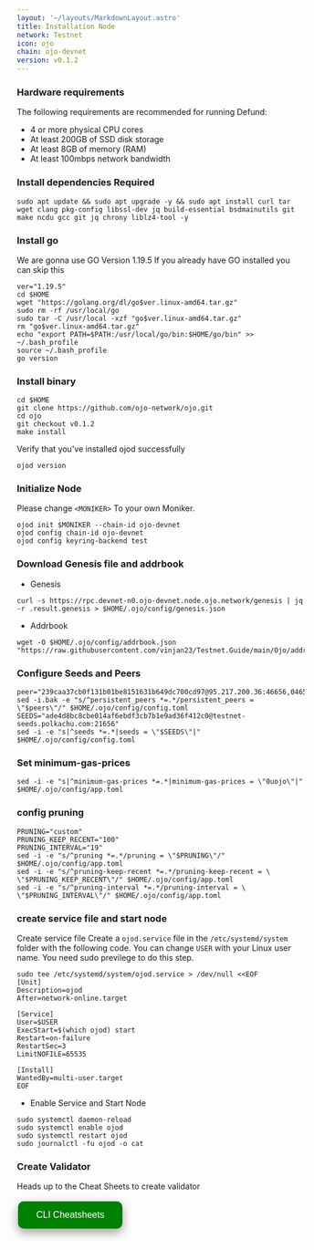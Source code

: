 ```yaml
---
layout: '~/layouts/MarkdownLayout.astro'
title: Installation Node
network: Testnet
icon: ojo
chain: ojo-devnet
version: v0.1.2
---
```


### Hardware requirements

The following requirements are recommended for running Defund:

- 4 or more physical CPU cores
- At least 200GB of SSD disk storage
- At least 8GB of memory (RAM)
- At least 100mbps network bandwidth


### Install dependencies Required

```
sudo apt update && sudo apt upgrade -y && sudo apt install curl tar wget clang pkg-config libssl-dev jq build-essential bsdmainutils git make ncdu gcc git jq chrony liblz4-tool -y
```

### Install go

We are gonna use GO Version 1.19.5
If you already have GO installed you can skip this 

```
ver="1.19.5"
cd $HOME
wget "https://golang.org/dl/go$ver.linux-amd64.tar.gz"
sudo rm -rf /usr/local/go
sudo tar -C /usr/local -xzf "go$ver.linux-amd64.tar.gz"
rm "go$ver.linux-amd64.tar.gz"
echo "export PATH=$PATH:/usr/local/go/bin:$HOME/go/bin" >> ~/.bash_profile
source ~/.bash_profile
go version
```

### Install binary

```
cd $HOME
git clone https://github.com/ojo-network/ojo.git
cd ojo
git checkout v0.1.2
make install
```

Verify that you've installed ojod successfully

```
ojod version
```

### Initialize Node

Please change `<MONIKER>` To your own Moniker.

```
ojod init $MONIKER --chain-id ojo-devnet
ojod config chain-id ojo-devnet
ojod config keyring-backend test
```

### Download Genesis file and addrbook

- Genesis

```
curl -s https://rpc.devnet-n0.ojo-devnet.node.ojo.network/genesis | jq -r .result.genesis > $HOME/.ojo/config/genesis.json
```
- Addrbook

```
wget -O $HOME/.ojo/config/addrbook.json "https://raw.githubusercontent.com/vinjan23/Testnet.Guide/main/Ojo/addrbook.json"
```

### Configure Seeds and Peers

```
peer="239caa37cb0f131b01be8151631b649dc700cd97@95.217.200.36:46656,0465032114df76df206c9983968f2d229b3a50d6@88.198.32.17:39656,2c40b0aedc41b7c1b20c7c243dd5edd698428c41@138.201.85.176:26696,ac5089a8789736e2bc3eee0bf79ca04e22202bef@162.55.80.116:29656,8671c2dbbfd918374292e2c760704414d853f5b7@35.215.121.109:26656,7416a65de3cc548a537db,8bdf93dbd83fe401d2@78.107.234.44:26656,62fa77951a7c8f323c0499fff716cd86932d8996@65.108.199.36:24214,5af3d50dcc231884f3d3da3e3caecb0deef1dc5b@142.132.134.112:25356,1145755896d6a3e9df2f130cc2cbd223cdb206f0@209.145.53.163:29656,408ee86160af26ee7204d220498e80638f7874f4@161.97.109.47:38656"
sed -i.bak -e "s/^persistent_peers *=.*/persistent_peers = \"$peers\"/" $HOME/.ojo/config/config.toml
SEEDS="ade4d8bc8cbe014af6ebdf3cb7b1e9ad36f412c0@testnet-seeds.polkachu.com:21656"
sed -i -e "s|^seeds *=.*|seeds = \"$SEEDS\"|" $HOME/.ojo/config/config.toml
```

### Set minimum-gas-prices

```
sed -i -e "s|^minimum-gas-prices *=.*|minimum-gas-prices = \"0uojo\"|" $HOME/.ojo/config/app.toml
```

### config pruning

```
PRUNING="custom"
PRUNING_KEEP_RECENT="100"
PRUNING_INTERVAL="19"
sed -i -e "s/^pruning *=.*/pruning = \"$PRUNING\"/" $HOME/.ojo/config/app.toml
sed -i -e "s/^pruning-keep-recent *=.*/pruning-keep-recent = \
\"$PRUNING_KEEP_RECENT\"/" $HOME/.ojo/config/app.toml
sed -i -e "s/^pruning-interval *=.*/pruning-interval = \
\"$PRUNING_INTERVAL\"/" $HOME/.ojo/config/app.toml
```


### create service file and start node

Create service file
Create a `ojod.service` file in the `/etc/systemd/system` folder with the following code. 
You can change `USER` with your Linux user name. You need sudo previlege to do this step.

```
sudo tee /etc/systemd/system/ojod.service > /dev/null <<EOF
[Unit]
Description=ojod
After=network-online.target

[Service]
User=$USER
ExecStart=$(which ojod) start
Restart=on-failure
RestartSec=3
LimitNOFILE=65535

[Install]
WantedBy=multi-user.target
EOF
```

- Enable Service and Start Node

```
sudo systemctl daemon-reload
sudo systemctl enable ojod
sudo systemctl restart ojod
sudo journalctl -fu ojod -o cat
```
### Create Validator

Heads up to the Cheat Sheets to create validator

<a href="https://service.vinjan.xyz/testnet/ojo/cheat" target="_blank">
  <button style="background-color: green; border: none; color: white; padding: 15px 32px; text-align: center; text-decoration: none; display: inline-block; font-size: 16px; margin: 4px 2px; cursor: pointer; border-radius: 10px; box-shadow: 0 8px 16px 0 rgba(0,0,0,0.2), 0 6px 20px 0 rgba(0,0,0,0.19);" onmouseover="this.style.boxShadow='0 0 0 4px rgba(0,255,0,0.5)'" onmouseout="this.style.boxShadow='0 8px 16px 0 rgba(0,0,0,0.2), 0 6px 20px 0 rgba(0,0,0,0.19)'">CLI Cheatsheets</button>
</a>
